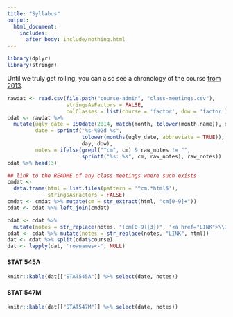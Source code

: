 ```yaml
---
title: "Syllabus"
output:
  html_document:
    includes:
      after_body: include/nothing.html
---
```


```r
library(dplyr)
library(stringr)
```

Until we truly get rolling, you can also see a chronology of the course [from 2013](http://www.stat.ubc.ca/~jenny/STAT545A/current.html).

```r
rawdat <- read.csv(file.path("course-admin", "class-meetings.csv"),
                   stringsAsFactors = FALSE,
                   colClasses = list(course = 'factor', dow = 'factor'))
cdat <- rawdat %>%
  mutate(ugly_date = ISOdate(2014, match(month, tolower(month.name)), day),
         date = sprintf("%s-%02d %s",
                        tolower(months(ugly_date, abbreviate = TRUE)),
                        day, dow),
         notes = ifelse(grepl("^cm", cm) & raw_notes != "",
                        sprintf("%s: %s", cm, raw_notes), raw_notes))
cdat %>% head(3)

## link to the README of any class meetings where such exists
cmdat <-
  data.frame(html = list.files(pattern = '^cm.*html$'),
             stringsAsFactors = FALSE)
cmdat <- cmdat %>% mutate(cm = str_extract(html, "cm[0-9]+"))
cdat <- cdat %>% left_join(cmdat)

cdat <- cdat %>%
  mutate(notes = str_replace(notes, "(cm[0-9]{3})", '<a href="LINK">\\1</a>'))
cdat <- cdat %>% mutate(notes = str_replace(notes, "LINK", html))
dat <- cdat %>% split(cdat$course)
dat <- lapply(dat, 'rownames<-', NULL)
```

<!-- unholy hack to make following two tables less wide and the same wide -->
<style type="text/css">
table {
   max-width: 50%;
}
</style>

#### STAT 545A

```r
knitr::kable(dat[["STAT545A"]] %>% select(date, notes))
```

#### STAT 547M

```r
knitr::kable(dat[["STAT547M"]] %>% select(date, notes))
```